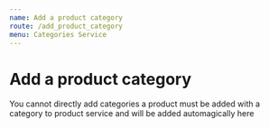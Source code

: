 ```yaml
---
name: Add a product category
route: /add_product_category
menu: Categories Service
---
```


# Add a product category
You cannot directly add categories a product must be added with a category to product service and will be added automagically here